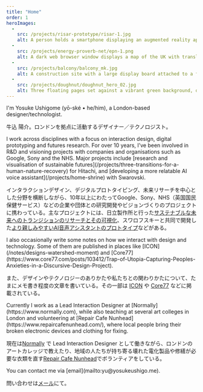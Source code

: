 ```yaml
---
title: "Home"
order: 1
heroImages: 
  - 
    src: /projects/risar-prototype/risar-1.jpg
    alt: A person holds a smartphone displaying an augmented reality application that asks, 'Did you fly for the last business trip?' with 'YES' and 'NO' buttons. The screen shows a water simulation overlay, while in the background, two blurred people are working at a desk.
  - 
    src: /projects/energy-proverb-net/epn-1.png
    alt: A dark web browser window displays a map of the UK with translucent colored shapes representing different energy sources like coal, wind, and nuclear. The website is titled 'Energy Proverb Net' with a muted audio icon and a scrolling message at the bottom reading, 'welcome to the proverb forecast service'
  - 
    src: /projects/balcony/balcony_mk.jpg
    alt: A construction site with a large display board attached to a fence in front. The board outlines an 'Anxiety framework' and 'Desirable future frameworks,' including illustrated scenes depicting an anxious environment and a future scenario with community engagement.
  - 
    src: /projects/doughnut/doughnut_hero_02.jpg
    alt: Three floating pages set against a vibrant green background, displaying reports titled 'Towards Plural Futures' and 'Environmental Vision Report 2020,' with another section titled 'Zooming in and out of the Human' featuring a diagram of human interaction within planetary boundaries. Text is in both English and Japanese.
---
```



<Bilingual>
I'm Yosuke Ushigome (yō-ské • he/him), a London-based designer/technologist.

牛込 陽介。ロンドンを拠点に活動するデザイナー／テクノロジスト。
</Bilingual>

<Bilingual>
I work across disciplines with a focus on interaction design, digital prototyping and futures research. For over 10 years, I’ve been involved in R&D and visioning projects with companies and organisations such as Google, Sony and the NHS. Major projects include [research and visualisation of sustainable futures](/projects/three-transitions-for-a-human-nature-recovery) for Hitachi, and [developing a more relatable AI voice assistant](/projects/home-shrine) with Swarovski.

インタラクションデザイン、デジタルプロトタイピング、未来リサーチを中心とした分野を横断しながら、10年以上にわたってGoogle、Sony、NHS（英国国民保健サービス）などの企業や団体との研究開発やビジョンづくりのプロジェクトに携わっている。主なプロジェクトには、日立製作所と行った[サステナブルな未来へのトランジションのリサーチとその可視化](/projects/three-transitions-for-a-human-nature-recovery)、スワロフスキーと共同で開発した[より親しみやすいAI音声アシスタントのプロトタイプ](/projects/home-shrine)などがある。
</Bilingual>

<Bilingual>
I also occasionally write some notes on how we interact with design and technology. Some of them are published in places like [ICON](/notes/designs-watershed-moment) and [Core77](https://www.core77.com/posts/103412/Trap-of-Utopia-Capturing-Peoples-Anxieties-in-a-Discursive-Design-Project).

また、デザインやテクノロジーのありかたや私たちとの関わりかたについて、たまにメモ書き程度の文章を書いている。その一部は [ICON](/notes/designs-watershed-moment) や [Core77](https://www.core77.com/posts/103412/Trap-of-Utopia-Capturing-Peoples-Anxieties-in-a-Discursive-Design-Project) などに掲載されている。
</Bilingual>

<Bilingual>
Currently I work as a Lead Interaction Designer at [Normally](https://www.normally.com), while also teaching at several art colleges in London and volunteering at [Repair Cafe Nunhead](https://www.repaircafenunhead.com/), where local people bring their broken electronic devices and clothing for fixing.

現在は[Normally](https://www.normally.com) で Lead Interaction Designer として働きながら、ロンドンのアートカレッジで教えたり、地域の人たちが持ち寄る壊れた電化製品や修繕が必要な衣類を直す[Repair Cafe Nunhead](https://www.repaircafenunhead.com/)でボランティアをしている。
</Bilingual>

<Bilingual>
You can contact me via [email](mailto:yu@yosukeushigo.me).

問い合わせは[メール](mailto:yu@yosukeushigo.me)にて。
</Bilingual>